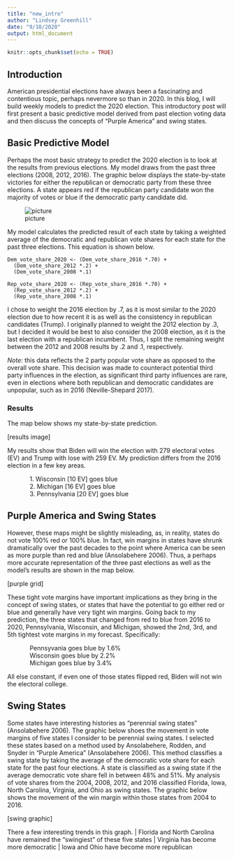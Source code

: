 ```yaml
---
title: "new_intro"
author: "Lindsey Greenhill"
date: "9/10/2020"
output: html_document
---
```


```r
knitr::opts_chunk$set(echo = TRUE)
```

## Introduction

American presidential elections have always been a fascinating and contentious topic, perhaps nevermore so than in 2020. In this blog, I will build weekly models to predict the 2020  election. This introductory post will first present a basic predictive model derived from past election voting data and then discuss the concepts of "Purple America" and swing states. 

## Basic Predictive Model

Perhaps the most basic strategy to predict the 2020 election is to look at the results from previous elections. My model draws from the past three elections (2008, 2012, 2016). The graphic below displays the state-by-state victories for either the republican or democratic party from these three elections. A state appears red if the republican party candidate won the majority of votes or blue if the democratic party candidate did. 

![picture]("PV_states_grid_copy.png")


My model calculates the predicted result of each state by taking a weighted average of the democratic and republican vote shares for each state for the past three elections. This equation is shown below.

```
Dem_vote_share_2020 <- (Dem_vote_share_2016 *.70) +
  (Dem_vote_share_2012 *.2) +
  (Dem_vote_share_2008 *.1)

Rep_vote_share_2020 <- (Rep_vote_share_2016 *.70) +
  (Rep_vote_share_2012 *.2) +
  (Rep_vote_share_2008 *.1)
```


I chose to weight the 2016 election by .7, as it is most similar to the 2020 election due to how recent it is as well as the consistency in republican candidates (Trump). I originally planned to weight the 2012 election by .3, but I decided it would be best to also consider the 2008 election, as it is the last election with a republican incumbent. Thus, I split the remaining weight between the 2012 and 2008 results by .2 and .1, respectively. 

*Note:* this data reflects the 2 party popular vote share as opposed to the overall vote share. This decision was made to counteract potential third party influences in the election, as significant third party influences are rare, even in  elections where both republican and democratic candidates are unpopular, such as in 2016 (Neville-Shepard 2017). 

### Results

The map below shows my state-by-state prediction.

[results image]

My results show that Biden will win the election with 279 electoral votes (EV) and Trump with lose with  259 EV. My prediction differs from the 2016 election in a few key areas.

|              1. Wisconsin [10 EV] goes blue
|              2. Michigan [16 EV] goes blue
|              3. Pennsylvania [20 EV] goes blue



## Purple America and Swing States
However, these maps might be slightly misleading, as, in reality, states do not vote 100% red or 100% blue. In fact, win margins in states have shrunk dramatically over the past decades to the point where America can be seen as more purple than red and blue (Ansolabehere 2006). Thus, a perhaps more accurate representation of the three past elections as well as the model’s results are shown in the map below. 

[purple grid]

These tight vote margins have important implications as they bring in the concept of swing states, or states that have the potential to go either red or blue and generally have very tight win margins. Going back to my prediction, the three states that changed from red to blue from 2016 to 2020, Pennsylvania, Wisconsin, and Michigan, showed the 2nd, 3rd, and 5th tightest vote margins in my forecast. Specifically:

|              Pennsyvania goes blue by 1.6%
|              Wisconsin goes blue by 2.2%
|              Michigan goes blue by 3.4%

All else constant, if even one of those states flipped red, Biden will not win the electoral college.

## Swing States

Some states have interesting histories as "perennial swing states" (Ansolabehere 2006). The graphic below shoes the movement in vote margins of five states I consider to be perennial swing states. I selected these states based on a method used by Ansolabehere, Rodden, and Snyder in "Purple America" (Ansolabehere 2006). This method classifies a swing state by taking the average of the democratic vote share for each state for the past four elections. A state is classified as a swing state if the average democratic vote share fell in between 48% and 51%. My analysis of vote shares from the 2004, 2008, 2012, and 2016 classified Florida, Iowa, North Carolina, Virginia, and Ohio as swing states. The graphic below shows the movement of the win margin within those states from 2004 to 2016. 

[swing graphic]

There a few interesting trends in this graph.
|              Florida and North Carolina have remained the "swingiest" of these five states
|              Virginia has become more democratic
|              Iowa and Ohio have become more republican


